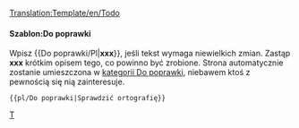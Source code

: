 <noinclude>[[Translation:Template/en/Todo]]</noinclude>{{en/Ambox| type  = notice
| image = en/Klipper.png
| text  = <strong>Do poprawki</strong><br />{{{1|Jeśli ktokolwiek dodał ten szablon bez opisu, powinien on zostać jak najszyciej zaktualizowany lub usunięty}}}
}}<includeonly>{{{2|[[Category:en/Do poprawki]]}}}</includeonly><noinclude>

====Szablon:Do poprawki====
Wpisz <nowiki>{{</nowiki>Do poprawki/Pl<nowiki>|</nowiki>'''xxx'''<nowiki>}}</nowiki>, jeśli tekst wymaga niewielkich zmian. Zastąp '''xxx''' krótkim opisem tego, co powinno być zrobione. Strona automatycznie zostanie umieszczona w [[:Category:pl/Do poprawki|kategorii Do poprawki]], niebawem ktoś z pewnością się nią zainteresuje.
<pre>{{pl/Do poprawki|Sprawdzić ortografię}}</pre>

[[Category:en/Message boxes|T]]</noinclude>